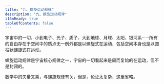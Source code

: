 ```yaml
---
title: "九、螺旋运动规律"
description: "九、螺旋运动规律"
i18nReady: true
tableOfContents: false
---
```




宇宙中的一切，小到电子、光子、质子，大到地球、月球、太阳、银河系······所有的自由存在于空间中的质点无一例外都是以螺旋式在运动，包括空间本身也是以圆柱状螺旋式在运动。

螺旋运动规律是宇宙核心规律之一，宇宙的一切看起来是周而复始的在运动，但不是封闭的。

数学中的矢量叉乘，与螺旋规律有关，但是，论证太复杂，这里省略。
